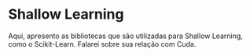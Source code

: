 # Shallow Learning

Aqui, apresento as bibliotecas que são utilizadas para Shallow Learning, como o Scikit-Learn. Falarei sobre sua relação com Cuda.
